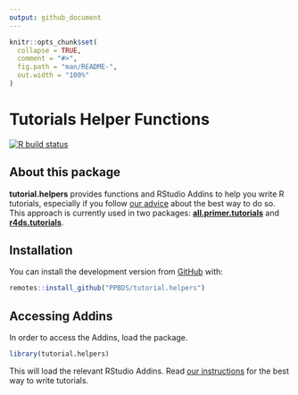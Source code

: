 ```yaml
---
output: github_document
---
```


<!-- README.md is generated from README.Rmd. Edit ONLY this file if needed. But, after you edit it, you NEED TO KNIT IT BY HAND in order to create the new README.md, which is the thing which is actually used. -->

```r

knitr::opts_chunk$set(
  collapse = TRUE,
  comment = "#>",
  fig.path = "man/README-",
  out.width = "100%"
)
```

# Tutorials Helper Functions

<!-- badges: start -->
[![R build status](https://github.com/PPBDS/tutorial.helpers/workflows/R-CMD-check/badge.svg)](https://github.com/PPBDS/tutorial.helpers/actions)
<!-- badges: end -->

## About this package

**tutorial.helpers** provides functions and RStudio Addins to help you write R tutorials, especially if you follow [our advice](https://ppbds.github.io/tutorial.helpers/articles/instructions.html) about the best way to do so. This approach is currently used in two packages: [**all.primer.tutorials**](https://ppbds.github.io/all.primer.tutorials/) and [**r4ds.tutorials**](https://ppbds.github.io/r4ds.tutorials/).


## Installation

You can install the development version from [GitHub](https://github.com/) with:

``` r
remotes::install_github("PPBDS/tutorial.helpers")
```


## Accessing Addins

In order to access the Addins, load the package.

``` r
library(tutorial.helpers)
```

This will load the relevant RStudio Addins. Read [our instructions](https://ppbds.github.io/tutorial.helpers/articles/instructions.html) for the best way to write tutorials.



